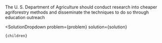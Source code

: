 

The U. S. Department of Agriculture should conduct research into cheaper agriforestry methods and disseminate the techniques to do so through education outreach

  <SolutionDropdown 
    problem={problem} 
    solution={solution}
  >
    {children}
  </SolutionDropdown>